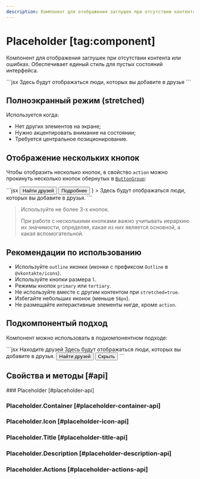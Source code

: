 ```yaml
---
description: Компонент для отображения заглушек при отсутствии контента или ошибках.
---
```


<Overview group="data-display">

# Placeholder [tag:component]

Компонент для отображения заглушек при отсутствии контента или ошибках.
Обеспечивает единый стиль для пустых состояний интерфейса.

</Overview>

<Playground>
  ```jsx
  <Placeholder title="Находите друзей">
    Здесь будут отображаться люди, которых вы добавите в друзья
  </Placeholder>
  ```
</Playground>

## Полноэкранный режим (stretched)

Используется когда:

- Нет других элементов на экране;
- Нужно акцентировать внимание на состоянии;
- Требуется центральное позиционирование.

## Отображение нескольких кнопок

Чтобы отобразить несколько кнопок, в свойство `action` можно прокинуть несколько кнопок обернутых в [`ButtonGroup`](/components/button-group):

<Playground>
  ```jsx
  <Placeholder
    title="Находите друзей"
    action={
      <ButtonGroup mode="vertical" align="center">
        <Button size="m">Найти друзей</Button>
        <Button size="m" mode="tertiary">
          Подробнее
        </Button>
      </ButtonGroup>
    }
  >
    Здесь будут отображаться люди, которых вы добавите в друзья.
  </Placeholder>
  ```
</Playground>

> Используйте не более 3-х кнопок.
>
> При работе с несколькими кнопками важно учитывать иерархию их значимости, определяя, какая из них является основной,
> а какая вспомогательной.

## Рекомендации по использованию

- Используйте `outline` иконки (иконки с префиксом `Outline` в `@vkontakte/icons`).
- Используйте кнопки размера `l`.
- Режимы кнопок `primary` или `tertiary`.
- Не используйте вместе с другим контентом при `stretched=true`.
- Избегайте небольших иконок (меньше `56px`).
- Не размещайте интерактивные элементы нигде, кроме `action`.

## Подкомпонентый подход

Компонент можно использовать в подкомпонентном подходе:

<Playground>
  ```jsx
  <Placeholder.Container>
    <Placeholder.Icon>
      <Icon56UserAddOutline />
    </Placeholder.Icon>
    <Placeholder.Title>Находите друзей</Placeholder.Title>
    <Placeholder.Description>
      Здесь будут отображаться люди, которых вы добавите в друзья.
    </Placeholder.Description>
    <Placeholder.Actions>
      <ButtonGroup mode="vertical" align="center">
        <Button size="m">Найти друзей</Button>
        <Button size="m" mode="tertiary">
          Скрыть
        </Button>
      </ButtonGroup>
    </Placeholder.Actions>
  </Placeholder.Container>
  ```
</Playground>

## Свойства и методы [#api]

<PropsTable name="Placeholder">
### Placeholder [#placeholder-api]

### Placeholder.Container [#placeholder-container-api]

### Placeholder.Icon [#placeholder-icon-api]

### Placeholder.Title [#placeholder-title-api]

### Placeholder.Description [#placeholder-description-api]

### Placeholder.Actions [#placeholder-actions-api]

</PropsTable>
